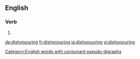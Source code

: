 ==English==

===Verb===
{{head|en}}

# {{present participle of|dishonour}}

[[Category:English words with consonant pseudo-digraphs]]

[[de:dishonouring]]
[[fr:dishonouring]]
[[ja:dishonouring]]
[[vi:dishonouring]]